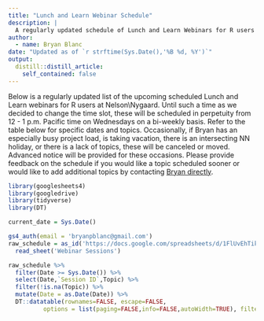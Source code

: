 ```yaml
---
title: "Lunch and Learn Webinar Schedule"
description: |
  A regularly updated schedule of Lunch and Learn Webinars for R users at Nelson\\Nygaard.
author:
  - name: Bryan Blanc
date: "Updated as of `r strftime(Sys.Date(),'%B %d, %Y')`"
output:
  distill::distill_article:
    self_contained: false
---
```


Below is a regularly updated list of the upcoming scheduled Lunch and Learn webinars for R users at Nelson\\Nygaard. Until such a time as we decided to change the time slot, these will be scheduled in perpetuity from 12 - 1 p.m. Pacific time on Wednesdays on a bi-weekly basis. Refer to the table below for specific dates and topics. Occasionally, if Bryan has an especially busy project load, is taking vacation, there is an intersecting NN holiday, or there is a lack of topics, these will be canceled or moved. Advanced notice will be provided for these occasions.  Please provide feedback on the schedule if you would like a topic scheduled sooner or would like to add additional topics by contacting [Bryan directly](mailto:bblanc@nelsonnygaard.com).

```r
library(googlesheets4)
library(googledrive)
library(tidyverse)
library(DT)

current_date = Sys.Date()

gs4_auth(email = 'bryanpblanc@gmail.com')
raw_schedule = as_id('https://docs.google.com/spreadsheets/d/1FlUvEhTikxxnQYV5CP1T4M5wgudnZJ88f4T44C9RSpc/edit?usp=sharing') %>%
  read_sheet('Webinar Sessions')  

raw_schedule %>%
  filter(Date >= Sys.Date()) %>%
  select(Date,`Session ID`,Topic) %>%
  filter(!is.na(Topic)) %>%
  mutate(Date = as.Date(Date)) %>%
  DT::datatable(rownames=FALSE, escape=FALSE,
          options = list(paging=FALSE,info=FALSE,autoWidth=TRUE), filter = 'top')
```


